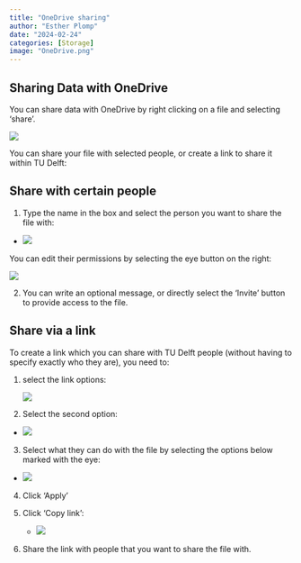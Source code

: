 ```yaml
---
title: "OneDrive sharing"
author: "Esther Plomp"
date: "2024-02-24"
categories: [Storage]
image: "OneDrive.png"
---
```


## Sharing Data with OneDrive

You can share data with OneDrive by right clicking on a file and selecting 'share'.

![](1-share.jpg)

You can share your file with selected people, or create a link to share it within TU Delft:

## Share with certain people

1.  Type the name in the box and select the person you want to share the file with:

-   ![](1-share-people.jpg)

You can edit their permissions by selecting the eye button on the right:

![](1-share-people-options.jpg){fig-alt="OneDrive share window where the access options are available: can edit, can view, can't download."}

2.  You can write an optional message, or directly select the 'Invite' button to provide access to the file.

## Share via a link

To create a link which you can share with TU Delft people (without having to specify exactly who they are), you need to:

1.  select the link options:

    ![](2-share-link.jpg){fig-alt="OneDrive sharing window with the link settings selected"}

2.  Select the second option:

-   ![](2-share-link-tud.jpg)

3.  Select what they can do with the file by selecting the options below marked with the eye:

-   ![](2-share-link-tud-options.jpg)

4.  Click 'Apply'

5.  Click 'Copy link':

    -   ![](images/clipboard-2077865343.png)

6.  Share the link with people that you want to share the file with.

